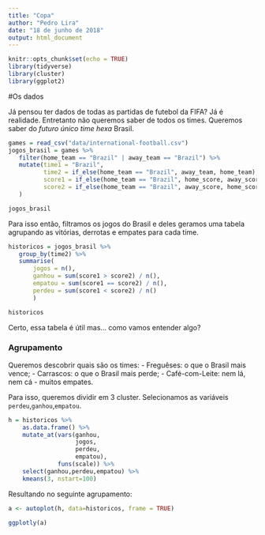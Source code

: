 ```yaml
---
title: "Copa"
author: "Pedro Lira"
date: "18 de junho de 2018"
output: html_document
---
```


```r
knitr::opts_chunk$set(echo = TRUE)
library(tidyverse)
library(cluster)
library(ggplot2)
```
#Os dados

Já pensou ter dados de todas as partidas de futebol da FIFA? Já é realidade.
Entretanto não queremos saber de todos os times. Queremos saber do _futuro único time hexa_ Brasil. 

```r
games = read_csv("data/international-football.csv")
jogos_brasil = games %>%
   filter(home_team == "Brazil" | away_team == "Brazil") %>%
   mutate(time1 = "Brazil",
          time2 = if_else(home_team == "Brazil", away_team, home_team),
          score1 = if_else(home_team == "Brazil", home_score, away_score),
          score2 = if_else(home_team == "Brazil", away_score, home_score)
   )

jogos_brasil
```

Para isso então, filtramos os jogos do Brasil e deles geramos uma tabela agrupando as vitórias, derrotas e empates para cada time.

```r
historicos = jogos_brasil %>%
   group_by(time2) %>%
   summarise(
       jogos = n(),
       ganhou = sum(score1 > score2) / n(),
       empatou = sum(score1 == score2) / n(),
       perdeu = sum(score1 < score2) / n()
       )

historicos
```

Certo, essa tabela é útil mas... como vamos entender algo?

### Agrupamento

Queremos descobrir quais são os times:
- Freguêses: o que o Brasil mais vence;
- Carrascos: o que o Brasil mais perde;
- Café-com-Leite: nem lá, nem cá - muitos empates.

Para isso, queremos dividir em 3 cluster.
Selecionamos as variáveis `perdeu`,`ganhou`,`empatou`. 

```r
h = historicos %>% 
    as.data.frame() %>% 
    mutate_at(vars(ganhou, 
                   jogos,
                   perdeu,
                   empatou), 
              funs(scale)) %>%
    select(ganhou,perdeu,empatou) %>%
    kmeans(3, nstart=100)

```

Resultando no seguinte agrupamento:

```r
a <- autoplot(h, data=historicos, frame = TRUE)

ggplotly(a)
```